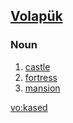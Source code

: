 ==[[Volapük]]==

===Noun===
{{infl|vo|noun}}
 
# [[castle]]
# [[fortress]]
# [[mansion]]

[[vo:kased]]